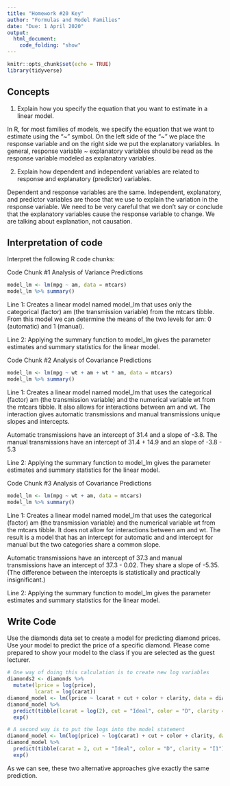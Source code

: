 ```yaml
---
title: "Homework #20 Key"
author: "Formulas and Model Families"
date: "Due: 1 April 2020"
output:
  html_document:
    code_folding: "show"
---
```


```r
knitr::opts_chunk$set(echo = TRUE)
library(tidyverse)
```

## Concepts  

1.  Explain how you specify the equation that you want to estimate in a linear model.  

In R, for most families of models, we specify the equation that we want to estimate using the "~" symbol. On the left side of the "~" we place the response variable and on the right side we put the explanatory variables. In general, response variable ~ explanatory variables should be read as the response variable modeled as explanatory variables.  

2.  Explain how dependent and independent variables are related to response and explanatory (predictor) variables.  

Dependent and response variables are the same. Independent, explanatory, and predictor variables are those that we use to explain the variation in the response variable. We need to be very careful that we don't say or conclude that the explanatory variables cause the response variable to change. We are talking about explanation, not causation.

    
## Interpretation of code  

Interpret the following R code chunks: 

Code Chunk #1 Analysis of Variance Predictions

```r
model_lm <- lm(mpg ~ am, data = mtcars)
model_lm %>% summary()
```

Line 1: Creates a linear model named model_lm that uses only the categorical (factor) am  (the transmission variable) from the mtcars tibble. From this model we can determine the means of the two levels for am: 0 (automatic) and 1 (manual).  

Line 2:  Applying the summary function to model_lm gives the parameter estimates and summary statistics for the linear model.

Code Chunk #2 Analysis of Covariance Predictions

```r
model_lm <- lm(mpg ~ wt + am + wt * am, data = mtcars)
model_lm %>% summary()
```
Line 1: Creates a linear model named model_lm that uses the categorical (factor) am  (the transmission variable) and the numerical variable wt from the mtcars tibble. It also allows for interactions between am and wt. The interaction gives automatic transmissions and manual transmissions unique slopes and intercepts.

Automatic transmissions have an intercept of 31.4 and a slope of -3.8. The manual transmissions have an intercept of 31.4 + 14.9 and an slope of -3.8 - 5.3

Line 2:  Applying the summary function to model_lm gives the parameter estimates and summary statistics for the linear model.

Code Chunk #3 Analysis of Covariance Predictions

```r
model_lm <- lm(mpg ~ wt + am, data = mtcars)
model_lm %>% summary()
```

Line 1: Creates a linear model named model_lm that uses the categorical (factor) am  (the transmission variable) and the numerical variable wt from the mtcars tibble. It does not allow for interactions between am and wt. The result is a model that has an intercept for automatic and and intercept for manual but the two categories share a common slope. 

Automatic transmissions have an intercept of 37.3 and manual transmissions have an intercept of 37.3 - 0.02. They share a slope of -5.35. (The difference between the intercepts is statistically and practically insignificant.)

Line 2:  Applying the summary function to model_lm gives the parameter estimates and summary statistics for the linear model.

## Write Code

Use the diamonds data set to create a model for predicting diamond prices. Use your model to predict the price of a specific diamond. Please come prepared to show your model to the class if you are selected as the guest lecturer.

```r
# One way of doing this calculation is to create new log variables
diamonds2 <- diamonds %>% 
  mutate(lprice = log(price),
         lcarat = log(carat))
diamond_model <- lm(lprice ~ lcarat + cut + color + clarity, data = diamonds2)
diamond_model %>%
  predict(tibble(lcarat = log(2), cut = "Ideal", color = "D", clarity = "I1")) %>%
  exp()

# A second way is to put the logs into the model statement
diamond_model <- lm(log(price) ~ log(carat) + cut + color + clarity, data = diamonds2)
diamond_model %>%
  predict(tibble(carat = 2, cut = "Ideal", color = "D", clarity = "I1")) %>%
  exp()
```  

As we can see, these two alternative approaches give exactly the same prediction.  
